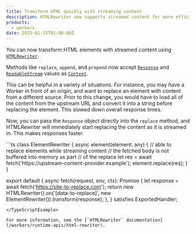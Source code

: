 ```yaml
---
title: Transform HTML quickly with streaming content
description: HTMLRewriter now supports streamed content for more efficient replacement of HTML elements
products:
  - workers
date: 2025-01-31T01:00:00Z
---
```



You can now transform HTML elements with streamed content using [`HTMLRewriter`](/workers/runtime-apis/html-rewriter).

Methods like `replace`, `append`, and `prepend` now accept [`Response`](/workers/runtime-apis/response/) and [`ReadableStream`](/workers/runtime-apis/streams/readablestream/)
values as [`Content`](/workers/runtime-apis/html-rewriter/#global-types).

This can be helpful in a variety of situations. For instance, you may have a Worker in front of an origin,
and want to replace an element with content from a different source. Prior to this change, you would have to load
all of the content from the upstream URL and convert it into a string before replacing the element. This slowed
down overall response times.

Now, you can pass the `Response` object directly into the `replace` method, and HTMLRewriter will immediately
start replacing the content as it is streamed in. This makes responses faster.

<TypeScriptExample filename="index.ts">
```ts
class ElementRewriter {
	async element(element: any) {
		// able to replace elements while streaming content
		// the fetched body is not buffered into memory as part
		// of the replace
		let res = await fetch('https://upstream-content-provider.example');
		element.replace(res);
	}
}

export default {
	async fetch(request, env, ctx): Promise<Response> {
		let response = await fetch('https://site-to-replace.com');
		return new HTMLRewriter().on('[data-to-replace]', new ElementRewriter()).transform(response);
	},
} satisfies ExportedHandler<Env>;
```
</TypeScriptExample>

For more information, see the [`HTMLRewriter` documentation](/workers/runtime-apis/html-rewriter).
